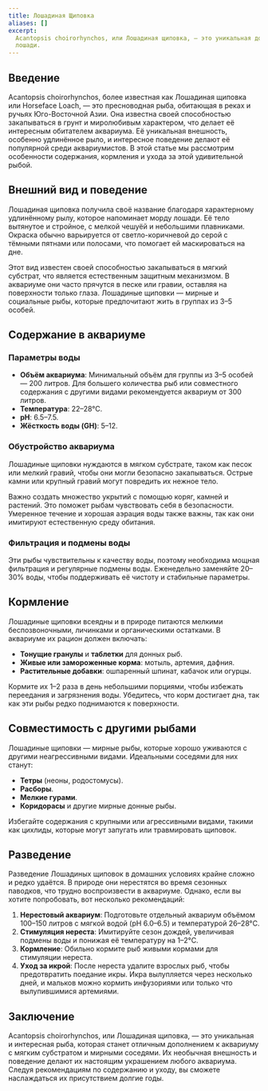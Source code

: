 ```yaml
---
title: Лошадиная Щиповка
aliases: []
excerpt:
  Acantopsis choirorhynchos, или Лошадиная щиповка, — это уникальная донная рыба с удлинённым рылом, напоминающим морду
  лошади.
---
```


## Введение

Acantopsis choirorhynchos, более известная как Лошадиная щиповка или Horseface Loach, — это пресноводная рыба, обитающая
в реках и ручьях Юго-Восточной Азии. Она известна своей способностью закапываться в грунт и миролюбивым характером, что
делает её интересным обитателем аквариума. Её уникальная внешность, особенно удлинённое рыло, и интересное поведение
делают её популярной среди аквариумистов. В этой статье мы рассмотрим особенности содержания, кормления и ухода за этой
удивительной рыбой.

## Внешний вид и поведение

Лошадиная щиповка получила своё название благодаря характерному удлинённому рылу, которое напоминает морду лошади. Её
тело вытянутое и стройное, с мелкой чешуёй и небольшими плавниками. Окраска обычно варьируется от светло-коричневой до
серой с тёмными пятнами или полосами, что помогает ей маскироваться на дне.

Этот вид известен своей способностью закапываться в мягкий субстрат, что является естественным защитным механизмом. В
аквариуме они часто прячутся в песке или гравии, оставляя на поверхности только глаза. Лошадиные щиповки — мирные и
социальные рыбы, которые предпочитают жить в группах из 3–5 особей.

## Содержание в аквариуме

### Параметры воды

- **Объём аквариума**: Минимальный объём для группы из 3–5 особей — 200 литров. Для большего количества рыб или
  совместного содержания с другими видами рекомендуется аквариум от 300 литров.
- **Температура**: 22–28°C.
- **pH**: 6.5–7.5.
- **Жёсткость воды (GH)**: 5–12.

### Обустройство аквариума

Лошадиные щиповки нуждаются в мягком субстрате, таком как песок или мелкий гравий, чтобы они могли безопасно
закапываться. Острые камни или крупный гравий могут повредить их нежное тело.

Важно создать множество укрытий с помощью коряг, камней и растений. Это поможет рыбам чувствовать себя в безопасности.
Умеренное течение и хорошая аэрация воды также важны, так как они имитируют естественную среду обитания.

### Фильтрация и подмены воды

Эти рыбы чувствительны к качеству воды, поэтому необходима мощная фильтрация и регулярные подмены воды. Еженедельно
заменяйте 20–30% воды, чтобы поддерживать её чистоту и стабильные параметры.

## Кормление

Лошадиные щиповки всеядны и в природе питаются мелкими беспозвоночными, личинками и органическими остатками. В аквариуме
их рацион должен включать:

- **Тонущие гранулы** и **таблетки** для донных рыб.
- **Живые или замороженные корма**: мотыль, артемия, дафния.
- **Растительные добавки**: ошпаренный шпинат, кабачок или огурцы.

Кормите их 1–2 раза в день небольшими порциями, чтобы избежать переедания и загрязнения воды. Убедитесь, что корм
достигает дна, так как эти рыбы редко поднимаются к поверхности.

## Совместимость с другими рыбами

Лошадиные щиповки — мирные рыбы, которые хорошо уживаются с другими неагрессивными видами. Идеальными соседями для них
станут:

- **Тетры** (неоны, родостомусы).
- **Расборы**.
- **Мелкие гурами**.
- **Коридорасы** и другие мирные донные рыбы.

Избегайте содержания с крупными или агрессивными видами, такими как цихлиды, которые могут запугать или травмировать
щиповок.

## Разведение

Разведение Лошадиных щиповок в домашних условиях крайне сложно и редко удаётся. В природе они нерестятся во время
сезонных паводков, что трудно воспроизвести в аквариуме. Однако, если вы хотите попробовать, вот несколько рекомендаций:

1. **Нерестовый аквариум**: Подготовьте отдельный аквариум объёмом 100–150 литров с мягкой водой (pH 6.0–6.5) и
   температурой 26–28°C.
2. **Стимуляция нереста**: Имитируйте сезон дождей, увеличивая подмены воды и понижая её температуру на 1–2°C.
3. **Кормление**: Обильно кормите рыб живыми кормами для стимуляции нереста.
4. **Уход за икрой**: После нереста удалите взрослых рыб, чтобы предотвратить поедание икры. Икра вылупляется через
   несколько дней, и мальков можно кормить инфузориями или только что вылупившимися артемиями.

## Заключение

Acantopsis choirorhynchos, или Лошадиная щиповка, — это уникальная и интересная рыба, которая станет отличным
дополнением к аквариуму с мягким субстратом и мирными соседями. Их необычная внешность и поведение делают их настоящим
украшением любого аквариума. Следуя рекомендациям по содержанию и уходу, вы сможете наслаждаться их присутствием долгие
годы.
